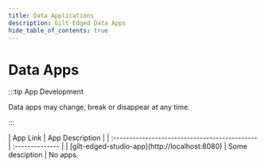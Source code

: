 ```yaml
---
title: Data Applications
description: Gilt Edged Data Apps
hide_table_of_contents: true
---
```



# Data Apps

:::tip App Development

Data apps may change, break or disappear at any time.

:::

<Tabs>
    <TabItem value="money" label="Central Bank" default>
    | App Link                                       | App Description |
    | :--------------------------------------------- | :-------------- |
    | [gilt-edged-studio-app](http://localhost:8080) | Some desciption |
    </TabItem>
    <TabItem value="energy" label="Energy">
    No apps.
    </TabItem>
</Tabs>


